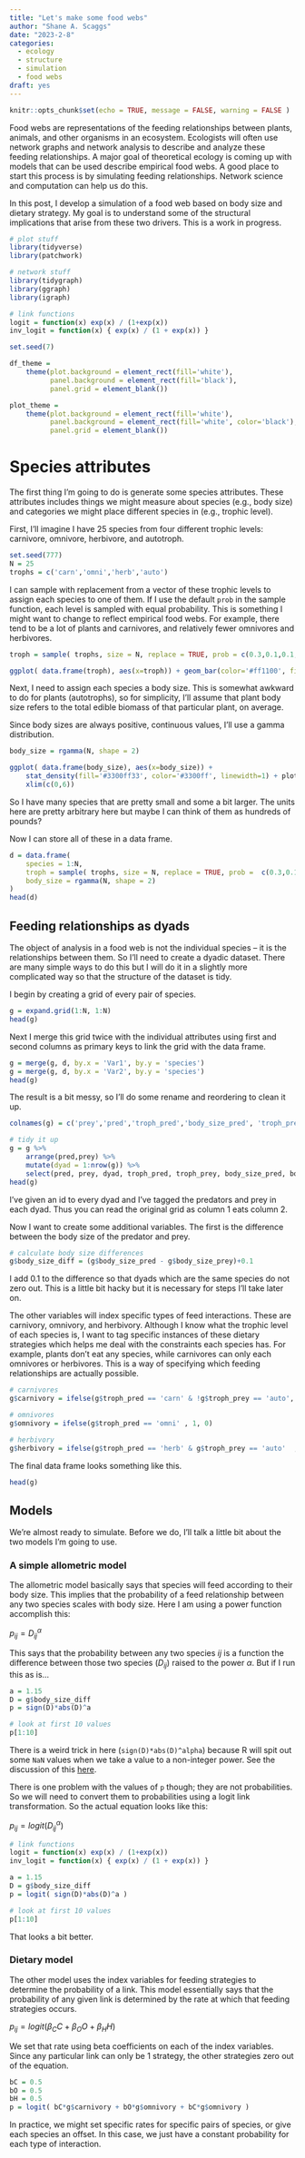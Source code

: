```yaml
---
title: "Let's make some food webs"
author: "Shane A. Scaggs"
date: "2023-2-8"
categories: 
  - ecology
  - structure
  - simulation
  - food webs
draft: yes
---
```


```r
knitr::opts_chunk$set(echo = TRUE, message = FALSE, warning = FALSE )
```

Food webs are representations of the feeding relationships between plants, animals, and other organisms in an ecosystem. Ecologists will often use network graphs and network analysis to describe and analyze these feeding relationships. A major goal of theoretical ecology is coming up with models that can be used describe empirical food webs. A good place to start this process is by simulating feeding relationships. Network science and computation can help us do this.

In this post, I develop a simulation of a food web based on body size and dietary strategy. My goal is to understand some of the structural implications that arise from these two drivers. This is a work in progress.

```r
# plot stuff
library(tidyverse)
library(patchwork)

# network stuff
library(tidygraph)
library(ggraph)
library(igraph)

# link functions 
logit = function(x) exp(x) / (1+exp(x))
inv_logit = function(x) { exp(x) / (1 + exp(x)) }

set.seed(7)

df_theme =   
    theme(plot.background = element_rect(fill='white'), 
          panel.background = element_rect(fill='black'), 
          panel.grid = element_blank())

plot_theme =   
    theme(plot.background = element_rect(fill='white'), 
          panel.background = element_rect(fill='white', color='black'), 
          panel.grid = element_blank())
```

# Species attributes

The first thing I'm going to do is generate some species attributes. These attributes includes things we might measure about species (e.g., body size) and categories we might place different species in (e.g., trophic level).

First, I'll imagine I have 25 species from four different trophic levels: carnivore, omnivore, herbivore, and autotroph.

```r
set.seed(777)
N = 25
trophs = c('carn','omni','herb','auto')
```

I can sample with replacement from a vector of these trophic levels to assign each species to one of them. If I use the default `prob` in the sample function, each level is sampled with equal probability. This is something I might want to change to reflect empirical food webs. For example, there tend to be a lot of plants and carnivores, and relatively fewer omnivores and herbivores.

```r
troph = sample( trophs, size = N, replace = TRUE, prob = c(0.3,0.1,0.1,0.5) )
```

```r
ggplot( data.frame(troph), aes(x=troph)) + geom_bar(color='#ff1100', fill='#ff110033', size=1, width=0.5) + plot_theme
```

Next, I need to assign each species a body size. This is somewhat awkward to do for plants (autotrophs), so for simplicity, I'll assume that plant body size refers to the total edible biomass of that particular plant, on average.

Since body sizes are always positive, continuous values, I'll use a gamma distribution.

```r
body_size = rgamma(N, shape = 2)
```

```r
ggplot( data.frame(body_size), aes(x=body_size)) + 
    stat_density(fill='#3300ff33', color='#3300ff', linewidth=1) + plot_theme + 
    xlim(c(0,6))

```

So I have many species that are pretty small and some a bit larger. The units here are pretty arbitrary here but maybe I can think of them as hundreds of pounds?

Now I can store all of these in a data frame.

```r
d = data.frame(
    species = 1:N, 
    troph = sample( trophs, size = N, replace = TRUE, prob =  c(0.3,0.1,0.1,0.5) ), 
    body_size = rgamma(N, shape = 2)
)
head(d)
```

## Feeding relationships as dyads

The object of analysis in a food web is not the individual species -- it is the relationships between them. So I'll need to create a dyadic dataset. There are many simple ways to do this but I will do it in a slightly more complicated way so that the structure of the dataset is tidy.

I begin by creating a grid of every pair of species.

```r
g = expand.grid(1:N, 1:N)
head(g)
```

Next I merge this grid twice with the individual attributes using first and second columns as primary keys to link the grid with the data frame.

```r
g = merge(g, d, by.x = 'Var1', by.y = 'species')
g = merge(g, d, by.x = 'Var2', by.y = 'species')
head(g)
```

The result is a bit messy, so I'll do some rename and reordering to clean it up.

```r
colnames(g) = c('prey','pred','troph_pred','body_size_pred', 'troph_prey', 'body_size_prey')

# tidy it up 
g = g %>% 
    arrange(pred,prey) %>%
    mutate(dyad = 1:nrow(g)) %>%
    select(pred, prey, dyad, troph_pred, troph_prey, body_size_pred, body_size_prey) 
head(g)
```

I've given an id to every dyad and I've tagged the predators and prey in each dyad. Thus you can read the original grid as column 1 eats column 2.

Now I want to create some additional variables. The first is the difference between the body size of the predator and prey.

```r
# calculate body size differences 
g$body_size_diff = (g$body_size_pred - g$body_size_prey)+0.1 
```

I add 0.1 to the difference so that dyads which are the same species do not zero out. This is a little bit hacky but it is necessary for steps I'll take later on.

The other variables will index specific types of feed interactions. These are carnivory, omnivory, and herbivory. Although I know what the trophic level of each species is, I want to tag specific instances of these dietary strategies which helps me deal with the constraints each species has. For example, plants don't eat any species, while carnivores can only each omnivores or herbivores. This is a way of specifying which feeding relationships are actually possible.

```r
# carnivores 
g$carnivory = ifelse(g$troph_pred == 'carn' & !g$troph_prey == 'auto', 1, 0)

# omnivores 
g$omnivory = ifelse(g$troph_pred == 'omni' , 1, 0)

# herbivory 
g$herbivory = ifelse(g$troph_pred == 'herb' & g$troph_prey == 'auto'  , 1, 0)
```

The final data frame looks something like this.

```r
head(g)
```

## Models

We're almost ready to simulate. Before we do, I'll talk a little bit about the two models I'm going to use.

### A simple allometric model

The allometric model basically says that species will feed according to their body size. This implies that the probability of a feed relationship between any two species scales with body size. Here I am using a power function accomplish this:

$p_{ij} = D_{ij}^\alpha$

This says that the probability between any two species $ij$ is a function the difference between those two species ($D_{ij}$) raised to the power $\alpha$. But if I run this as is...

```r
a = 1.15
D = g$body_size_diff
p = sign(D)*abs(D)^a

# look at first 10 values
p[1:10]
```

There is a weird trick in here (`sign(D)*abs(D)^alpha`) because R will spit out some `NaN` values when we take a value to a non-integer power. See the discussion of this [here](https://stackoverflow.com/questions/32847363/weird-nan-when-raising-a-number-to-a-non-integer-power).

There is one problem with the values of `p` though; they are not probabilities. So we will need to convert them to probabilities using a logit link transformation. So the actual equation looks like this:

$p_{ij} = logit(D_{ij}^\alpha)$

```r
# link functions 
logit = function(x) exp(x) / (1+exp(x))
inv_logit = function(x) { exp(x) / (1 + exp(x)) }

a = 1.15
D = g$body_size_diff
p = logit( sign(D)*abs(D)^a )

# look at first 10 values
p[1:10]

```

That looks a bit better.

### Dietary model

The other model uses the index variables for feeding strategies to determine the probability of a link. This model essentially says that the probability of any given link is determined by the rate at which that feeding strategies occurs.

$p_{ij} = logit( \beta_{C}C + \beta_{O}O + \beta_{H}H)$

We set that rate using beta coefficients on each of the index variables. Since any particular link can only be 1 strategy, the other strategies zero out of the equation.

```r
bC = 0.5
bO = 0.5
bH = 0.5
p = logit( bC*g$carnivory + bO*g$omnivory + bC*g$omnivory )
```

In practice, we might set specific rates for specific pairs of species, or give each species an offset. In this case, we just have a constant probability for each type of interaction.

